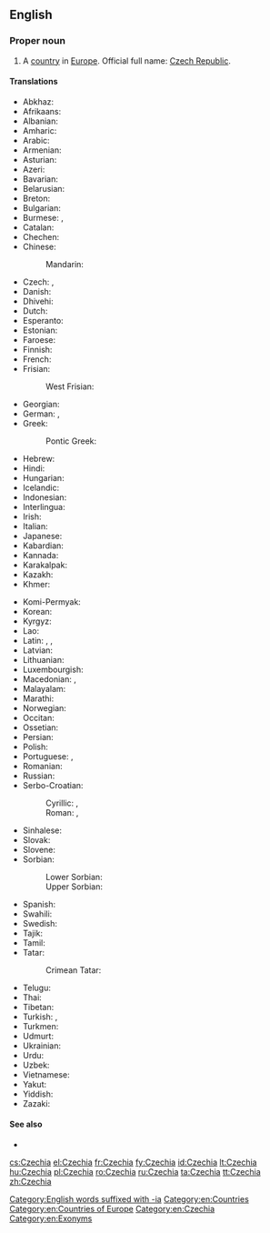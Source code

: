 ==English==

{{slim-wikipedia}}
{{slim-wikipedia|Czech Republic}}
{{slim-wikipedia|Name of the Czech Republic}}

===Proper noun===
{{en-proper noun}}

# A [[country]] in [[Europe]]. Official full name: [[Czech Republic]].

====Translations====
{{trans-top|country in Europe}}
* Abkhaz: {{t|ab|Чехиа|sc=Cyrl}}
* Afrikaans: {{t|af|Tsjeggië}}
* Albanian: {{t|sq|Çeke|f}}
* Amharic: {{t|am|ቼክ|sc=Ethi}}
* Arabic: {{t|ar|التشيك|m|tr=al-tšīk, al-tšek|sc=Arab}}
* Armenian: {{t|hy|Չեխիա|sc=Armn}}
* Asturian: {{t+|ast|Chequia|f}}
* Azeri: {{t+|az|Çexiya}}
* Bavarian: {{t|bar|Tschechei}}
* Belarusian: {{t|be|Чэ́хія|f|sc=Cyrl}}
* Breton: {{t|br|Tchekia}}
* Bulgarian: {{t+|bg|Че́хия|f|sc=Cyrl}}
* Burmese: {{t|my|ခ္ယက္|sc=Mymr}}, {{t|my|ချက်သမ္မတနိုင်ငံ|sc=Mymr}}
* Catalan: {{t+|ca|Txèquia|f}}
* Chechen: {{t|ce|Чехи}}
* Chinese:
*: Mandarin: {{t+|cmn|捷克|tr=Jiékè|sc=Hani}}
* Czech: {{t+|cs|Česko|n}}, {{t+|cs|Čechy|f-p}} {{qualifier|colloquial}}
* Danish: {{t+|da|Tjekkiet}}
* Dhivehi: {{t|dv|ޗެކް|sc=Thaa}}
* Dutch: {{t+|nl|Tsjechië|n}}
* Esperanto: {{t|eo|Ĉeĥio}}
* Estonian: {{t+|et|Tšehhi}}
* Faroese: {{t|fo|Kekkia|n}}
* Finnish: {{t+|fi|Tšekki}}
* French: {{t+|fr|Tchéquie|f}}
* Frisian:
*: West Frisian: {{t|fy|Tsjechje}}
* Georgian: {{t|ka|ჩეხეთი|sc=Geor}}
* German: {{t+|de|Tschechien|n}}, {{t+|de|Tschechei|f}}
* Greek: {{t+|el|Τσεχία|f|sc=Grek}}
*: Pontic Greek: {{t|pnt|Τσεχία}}
* Hebrew: {{t|he|צ'כיה|f|tr=chekhia|sc=Hebr}}
* Hindi: {{t+|hi|चेक|tr=cek|sc=Deva}}
* Hungarian: {{t+|hu|Csehország}}
* Icelandic: {{t+|is|Tékkland}}
* Indonesian: {{t|id|Ceko}}
* Interlingua: {{t|ia|Chechia}}
* Irish: {{t|ga|Seic|alt=an tSeic|f}}
* Italian: {{t+|it|Cechia|f}}
* Japanese: {{t+|ja|チェコ|tr=Cheko}}
* Kabardian: {{t|kbd|Чехиэ}}
* Kannada: {{t+|kn|ಜೆಕ್|sc=Knda}}
* Karakalpak: {{t|kaa|Shexiya}}
* Kazakh: {{t|kk|Чехия|sc=Cyrl}}
* Khmer: {{t+|km|ឆែក|tr=chaek|sc=Khmr}}
{{trans-mid}}
* Komi-Permyak: {{t|koi|Ческо}}
* Korean: {{t+|ko|^체코|sc=Hang}}
* Kyrgyz: {{t|ky|Чехия|sc=Cyrl}}
* Lao: {{t|lo|ເຊັກກີ|sc=Laoo}}
* Latin: {{t|la|Cechia|f}}, {{t|la|Czechia|f}}, {{t|la|Tzechia|f}}
* Latvian: {{t+|lv|Čehija|f}}
* Lithuanian: {{t+|lt|Čekija|f}}
* Luxembourgish: {{t+|lb|Tschechei|alt=d'Tschechei}}
* Macedonian: {{t+|mk|Че́шка|f|sc=Cyrl}}, {{t|mk|Че́хија|f|sc=Cyrl}}
* Malayalam: {{t|ml|ചെക്ക്‌|sc=Mlym}}
* Marathi: {{t|mr|चेक|tr=cek|sc=Deva}}
* Norwegian: {{t+|no|Tsjekkia}}
* Occitan: {{t+|oc|Chequia|f}}
* Ossetian: {{t|os|Чехи|sc=Cyrl}}
* Persian: {{t+|fa|چک|tr=ček|sc=fa-Arab}}
* Polish: {{t+|pl|Czechy|p}}
* Portuguese: {{t+|pt|Chéquia|f}}, {{t+|pt|Tchéquia|f}}
* Romanian: {{t+|ro|Cehia|f}}
* Russian: {{t+|ru|Че́хия|f|sc=Cyrl}}
* Serbo-Croatian:
*: Cyrillic: {{t|sh|Чешка|f|sc=Cyrl}}, {{t|sh|Република Чешка|f|sc=Cyrl}}
*: Roman: {{t+|sh|Češka|f}}, {{t|sh|Republika Češka|f}}
* Sinhalese: {{t|si|චෙක්|sc=Sinh}}
* Slovak: {{t|sk|Česko|n}}
* Slovene: {{t|sl|Čéška|f}}
* Sorbian:
*: Lower Sorbian: {{t|dsb|Česka|f}}
*: Upper Sorbian: {{t|hsb|Čěska|f}}
* Spanish: {{t+|es|Chequia|f}}
* Swahili: {{t|sw|Ucheki}}
* Swedish: {{t+|sv|Tjeckien}}
* Tajik: {{t|tg|Чехия|sc=Cyrl}}
* Tamil: {{t|ta|செக்|sc=Taml}}
* Tatar: {{t|tt|Чехия|sc=Cyrl}}
*: Crimean Tatar: {{t|crh|Çehiya}}
* Telugu: {{t|te|చెక్|sc=Telu}}
* Thai: {{t+|th|เช็ก|tr=chék|sc=Thai}}
* Tibetan: {{t|bo|ཅེ་ཁེ།|sc=Tibt}}
* Turkish: {{t+|tr|Çek Cumhuriyeti}}, {{t|tr|Çekya}}
* Turkmen: {{t|tk|Çehiýa}}
* Udmurt: {{t|udm|Чехия|sc=Cyrl}}
* Ukrainian: {{t+|uk|Че́хія|f|sc=Cyrl}}
* Urdu: {{t|ur|چیک|tr=cek|sc=ur-Arab}}
* Uzbek: {{t+|uz|Chexiya}}
* Vietnamese: {{t|vi|Séc}}
* Yakut: {{t|sah|Чехия|sc=Cyrl}}
* Yiddish: {{t|yi|טשעכײַ|f|sc=Hebr}}
* Zazaki: {{qualifier|Southern Zazaki}} {{t|zza|Çekıstan}}
{{trans-bottom}}

====See also====
* {{list:countries of Europe/en}}

[[Category:English words suffixed with -ia]]
[[Category:en:Countries]]
[[Category:en:Countries of Europe]]
[[Category:en:Czechia]]
[[Category:en:Exonyms]]

[[cs:Czechia]]
[[el:Czechia]]
[[fr:Czechia]]
[[fy:Czechia]]
[[id:Czechia]]
[[lt:Czechia]]
[[hu:Czechia]]
[[pl:Czechia]]
[[ro:Czechia]]
[[ru:Czechia]]
[[ta:Czechia]]
[[tt:Czechia]]
[[zh:Czechia]]